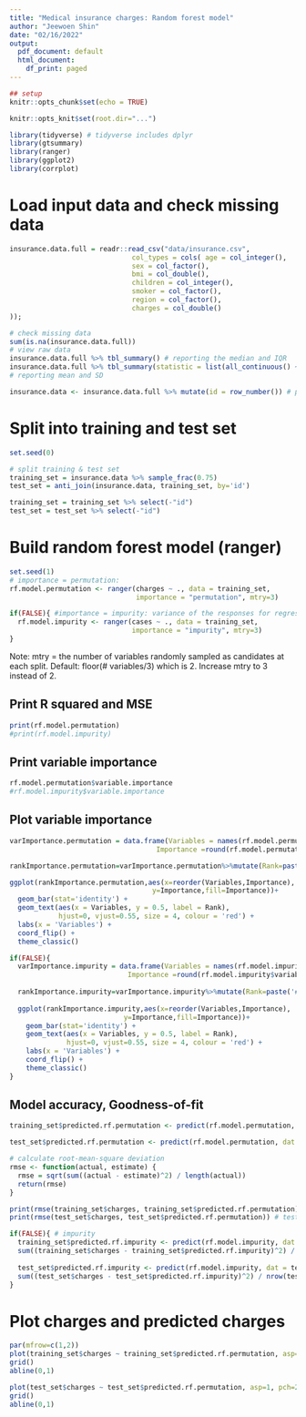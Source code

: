 ```yaml
---
title: "Medical insurance charges: Random forest model"
author: "Jeewoen Shin"
date: "02/16/2022"
output:
  pdf_document: default
  html_document:
    df_print: paged
---
```


```r
## setup
knitr::opts_chunk$set(echo = TRUE)

knitr::opts_knit$set(root.dir="...")

library(tidyverse) # tidyverse includes dplyr
library(gtsummary)
library(ranger)
library(ggplot2)
library(corrplot)
```

# Load input data and check missing data
```r
insurance.data.full = readr::read_csv("data/insurance.csv", 
                              col_types = cols( age = col_integer(),
                              sex = col_factor(),
                              bmi = col_double(),
                              children = col_integer(),
                              smoker = col_factor(),
                              region = col_factor(),
                              charges = col_double()
));

# check missing data
sum(is.na(insurance.data.full))
# view raw data
insurance.data.full %>% tbl_summary() # reporting the median and IQR
insurance.data.full %>% tbl_summary(statistic = list(all_continuous() ~ "{mean} ({sd})")) 
# reporting mean and SD 

insurance.data <- insurance.data.full %>% mutate(id = row_number()) # person id
```

# Split into training and test set
```r
set.seed(0)

# split training & test set
training_set = insurance.data %>% sample_frac(0.75)
test_set = anti_join(insurance.data, training_set, by='id')

training_set = training_set %>% select(-"id")
test_set = test_set %>% select(-"id")
```

# Build random forest model (ranger)
```r
set.seed(1)
# importance = permutation: 
rf.model.permutation <- ranger(charges ~ ., data = training_set, 
                               importance = "permutation", mtry=3)

if(FALSE){ #importance = impurity: variance of the responses for regression 
  rf.model.impurity <- ranger(cases ~ ., data = training_set, 
                              importance = "impurity", mtry=3)
}
``` 
Note: mtry = the number of variables randomly sampled as candidates at each split. Default: floor(# variables/3) which is 2. Increase mtry to 3 instead of 2.

## Print R squared and MSE
```r
print(rf.model.permutation)
#print(rf.model.impurity)
```
## Print variable importance
```r
rf.model.permutation$variable.importance
#rf.model.impurity$variable.importance
```
## Plot variable importance
```r
varImportance.permutation = data.frame(Variables = names(rf.model.permutation$variable.importance), 
                                    Importance =round(rf.model.permutation$variable.importance,2))

rankImportance.permutation=varImportance.permutation%>%mutate(Rank=paste('#',dense_rank(desc(Importance))))

ggplot(rankImportance.permutation,aes(x=reorder(Variables,Importance),
                                   y=Importance,fill=Importance))+ 
  geom_bar(stat='identity') + 
  geom_text(aes(x = Variables, y = 0.5, label = Rank),
            hjust=0, vjust=0.55, size = 4, colour = 'red') +
  labs(x = 'Variables') +
  coord_flip() + 
  theme_classic()
```
```r
if(FALSE){
  varImportance.impurity = data.frame(Variables = names(rf.model.impurity$variable.importance), 
                             Importance =round(rf.model.impurity$variable.importance,2))
  
  rankImportance.impurity=varImportance.impurity%>%mutate(Rank=paste('#',dense_rank(desc(Importance))))
  
  ggplot(rankImportance.impurity,aes(x=reorder(Variables,Importance),
                            y=Importance,fill=Importance))+ 
    geom_bar(stat='identity') + 
    geom_text(aes(x = Variables, y = 0.5, label = Rank),
              hjust=0, vjust=0.55, size = 4, colour = 'red') +
    labs(x = 'Variables') +
    coord_flip() + 
    theme_classic()
}
```
## Model accuracy, Goodness-of-fit 
```r
training_set$predicted.rf.permutation <- predict(rf.model.permutation, dat = training_set)$predictions

test_set$predicted.rf.permutation <- predict(rf.model.permutation, dat = test_set)$predictions

# calculate root-mean-square deviation
rmse <- function(actual, estimate) {
  rmse = sqrt(sum((actual - estimate)^2) / length(actual))
  return(rmse)
}

print(rmse(training_set$charges, training_set$predicted.rf.permutation)) # training set
print(rmse(test_set$charges, test_set$predicted.rf.permutation)) # test set 

if(FALSE){ # impurity
  training_set$predicted.rf.impurity <- predict(rf.model.impurity, dat = training_set)$predictions
  sum((training_set$charges - training_set$predicted.rf.impurity)^2) / nrow(training_set)
  
  test_set$predicted.rf.impurity <- predict(rf.model.impurity, dat = test_set)$predictions
  sum((test_set$charges - test_set$predicted.rf.impurity)^2) / nrow(test_set)
}
```

# Plot charges and predicted charges
```r
par(mfrow=c(1,2))
plot(training_set$charges ~ training_set$predicted.rf.permutation, asp=1, pch=20, xlab="Fitted charges", ylab="Actual charges", xlim=c(0,65000), ylim=c(0,65000), main="Training set")
grid()
abline(0,1)

plot(test_set$charges ~ test_set$predicted.rf.permutation, asp=1, pch=20, xlab="Fitted charges", ylab="Actual charges", xlim=c(0,65000), ylim=c(0,65000), main="Test set")
grid()
abline(0,1)

```